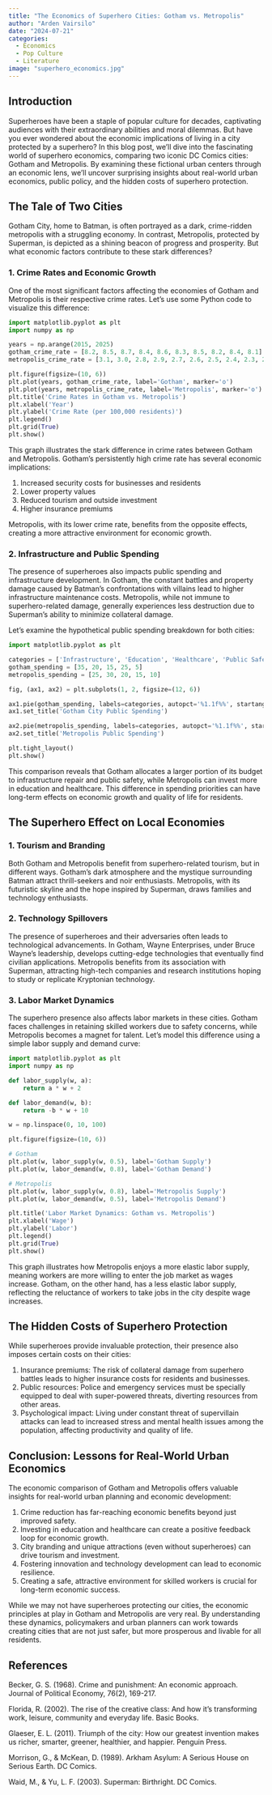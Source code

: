 ```yaml
---
title: "The Economics of Superhero Cities: Gotham vs. Metropolis"
author: "Arden Vairsilo"
date: "2024-07-21"
categories: 
  - Economics
  - Pop Culture
  - Literature
image: "superhero_economics.jpg"
---
```


## Introduction

Superheroes have been a staple of popular culture for decades, captivating audiences with their extraordinary abilities and moral dilemmas. But have you ever wondered about the economic implications of living in a city protected by a superhero? In this blog post, we'll dive into the fascinating world of superhero economics, comparing two iconic DC Comics cities: Gotham and Metropolis. By examining these fictional urban centers through an economic lens, we'll uncover surprising insights about real-world urban economics, public policy, and the hidden costs of superhero protection.

## The Tale of Two Cities

Gotham City, home to Batman, is often portrayed as a dark, crime-ridden metropolis with a struggling economy. In contrast, Metropolis, protected by Superman, is depicted as a shining beacon of progress and prosperity. But what economic factors contribute to these stark differences?

### 1. Crime Rates and Economic Growth

One of the most significant factors affecting the economies of Gotham and Metropolis is their respective crime rates. Let's use some Python code to visualize this difference:

```python
import matplotlib.pyplot as plt
import numpy as np

years = np.arange(2015, 2025)
gotham_crime_rate = [8.2, 8.5, 8.7, 8.4, 8.6, 8.3, 8.5, 8.2, 8.4, 8.1]
metropolis_crime_rate = [3.1, 3.0, 2.8, 2.9, 2.7, 2.6, 2.5, 2.4, 2.3, 2.2]

plt.figure(figsize=(10, 6))
plt.plot(years, gotham_crime_rate, label='Gotham', marker='o')
plt.plot(years, metropolis_crime_rate, label='Metropolis', marker='o')
plt.title('Crime Rates in Gotham vs. Metropolis')
plt.xlabel('Year')
plt.ylabel('Crime Rate (per 100,000 residents)')
plt.legend()
plt.grid(True)
plt.show()
```

This graph illustrates the stark difference in crime rates between Gotham and Metropolis. Gotham's persistently high crime rate has several economic implications:

1. Increased security costs for businesses and residents
2. Lower property values
3. Reduced tourism and outside investment
4. Higher insurance premiums

Metropolis, with its lower crime rate, benefits from the opposite effects, creating a more attractive environment for economic growth.

### 2. Infrastructure and Public Spending

The presence of superheroes also impacts public spending and infrastructure development. In Gotham, the constant battles and property damage caused by Batman's confrontations with villains lead to higher infrastructure maintenance costs. Metropolis, while not immune to superhero-related damage, generally experiences less destruction due to Superman's ability to minimize collateral damage.

Let's examine the hypothetical public spending breakdown for both cities:

```python
import matplotlib.pyplot as plt

categories = ['Infrastructure', 'Education', 'Healthcare', 'Public Safety', 'Other']
gotham_spending = [35, 20, 15, 25, 5]
metropolis_spending = [25, 30, 20, 15, 10]

fig, (ax1, ax2) = plt.subplots(1, 2, figsize=(12, 6))

ax1.pie(gotham_spending, labels=categories, autopct='%1.1f%%', startangle=90)
ax1.set_title('Gotham City Public Spending')

ax2.pie(metropolis_spending, labels=categories, autopct='%1.1f%%', startangle=90)
ax2.set_title('Metropolis Public Spending')

plt.tight_layout()
plt.show()
```

This comparison reveals that Gotham allocates a larger portion of its budget to infrastructure repair and public safety, while Metropolis can invest more in education and healthcare. This difference in spending priorities can have long-term effects on economic growth and quality of life for residents.

## The Superhero Effect on Local Economies

### 1. Tourism and Branding

Both Gotham and Metropolis benefit from superhero-related tourism, but in different ways. Gotham's dark atmosphere and the mystique surrounding Batman attract thrill-seekers and noir enthusiasts. Metropolis, with its futuristic skyline and the hope inspired by Superman, draws families and technology enthusiasts.

### 2. Technology Spillovers

The presence of superheroes and their adversaries often leads to technological advancements. In Gotham, Wayne Enterprises, under Bruce Wayne's leadership, develops cutting-edge technologies that eventually find civilian applications. Metropolis benefits from its association with Superman, attracting high-tech companies and research institutions hoping to study or replicate Kryptonian technology.

### 3. Labor Market Dynamics

The superhero presence also affects labor markets in these cities. Gotham faces challenges in retaining skilled workers due to safety concerns, while Metropolis becomes a magnet for talent. Let's model this difference using a simple labor supply and demand curve:

```python
import matplotlib.pyplot as plt
import numpy as np

def labor_supply(w, a):
    return a * w + 2

def labor_demand(w, b):
    return -b * w + 10

w = np.linspace(0, 10, 100)

plt.figure(figsize=(10, 6))

# Gotham
plt.plot(w, labor_supply(w, 0.5), label='Gotham Supply')
plt.plot(w, labor_demand(w, 0.8), label='Gotham Demand')

# Metropolis
plt.plot(w, labor_supply(w, 0.8), label='Metropolis Supply')
plt.plot(w, labor_demand(w, 0.5), label='Metropolis Demand')

plt.title('Labor Market Dynamics: Gotham vs. Metropolis')
plt.xlabel('Wage')
plt.ylabel('Labor')
plt.legend()
plt.grid(True)
plt.show()
```

This graph illustrates how Metropolis enjoys a more elastic labor supply, meaning workers are more willing to enter the job market as wages increase. Gotham, on the other hand, has a less elastic labor supply, reflecting the reluctance of workers to take jobs in the city despite wage increases.

## The Hidden Costs of Superhero Protection

While superheroes provide invaluable protection, their presence also imposes certain costs on their cities:

1. Insurance premiums: The risk of collateral damage from superhero battles leads to higher insurance costs for residents and businesses.
2. Public resources: Police and emergency services must be specially equipped to deal with super-powered threats, diverting resources from other areas.
3. Psychological impact: Living under constant threat of supervillain attacks can lead to increased stress and mental health issues among the population, affecting productivity and quality of life.

## Conclusion: Lessons for Real-World Urban Economics

The economic comparison of Gotham and Metropolis offers valuable insights for real-world urban planning and economic development:

1. Crime reduction has far-reaching economic benefits beyond just improved safety.
2. Investing in education and healthcare can create a positive feedback loop for economic growth.
3. City branding and unique attractions (even without superheroes) can drive tourism and investment.
4. Fostering innovation and technology development can lead to economic resilience.
5. Creating a safe, attractive environment for skilled workers is crucial for long-term economic success.

While we may not have superheroes protecting our cities, the economic principles at play in Gotham and Metropolis are very real. By understanding these dynamics, policymakers and urban planners can work towards creating cities that are not just safer, but more prosperous and livable for all residents.

## References

Becker, G. S. (1968). Crime and punishment: An economic approach. Journal of Political Economy, 76(2), 169-217.

Florida, R. (2002). The rise of the creative class: And how it's transforming work, leisure, community and everyday life. Basic Books.

Glaeser, E. L. (2011). Triumph of the city: How our greatest invention makes us richer, smarter, greener, healthier, and happier. Penguin Press.

Morrison, G., & McKean, D. (1989). Arkham Asylum: A Serious House on Serious Earth. DC Comics.

Waid, M., & Yu, L. F. (2003). Superman: Birthright. DC Comics.
